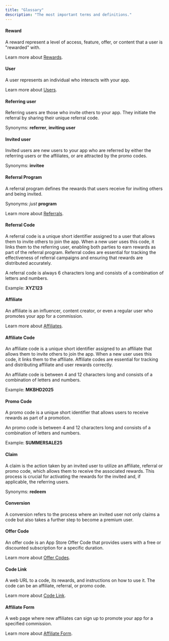 ```yaml
---
title: "Glossary"
description: "The most important terms and definitions."
---
```


#### Reward

A reward represent a level of access, feature, offer, or content that a user is "rewarded" with.

Learn more about [Rewards](/rewards/introduction).

#### User

A user represents an individual who interacts with your app.

Learn more about [Users](/users/users).

#### Referring user

Referring users are those who invite others to your app. They initiate the referral by sharing their unique referral code.

Synonyms: **referrer**, **inviting user**

#### Invited user

Invited users are new users to your app who are referred by either the referring users or the affiliates, or are attracted by the promo codes.

Synonyms: **invitee**

#### Referral Program

A referral program defines the rewards that users receive for inviting others and being invited.

Synonyms: _just_ **program**

Learn more about [Referrals](/referrals/referrals).

#### Referral Code

A referral code is a unique short identifier assigned to a user that allows them to invite others to join the app.
When a new user uses this code, it links them to the referring user, enabling both parties to earn rewards as part of the referral program.
Referral codes are essential for tracking the effectiveness of referral campaigns and ensuring that rewards are distributed accurately.

A referral code is always 6 characters long and consists of a combination of letters and numbers.

Example: **XYZ123**

#### Affiliate

An affiliate is an influencer, content creator, or even a regular user who promotes your app for a commission.

Learn more about [Affiliates](/affiliates/affiliates).

#### Affiliate Code

An affiliate code is a unique short identifier assigned to an affiliate that allows them to invite others to join the app.
When a new user uses this code, it links them to the affiliate.
Affiliate codes are essential for tracking and distributing affiliate and user rewards correctly.

An affiliate code is between 4 and 12 characters long and consists of a combination of letters and numbers.

Example: **MKBHD2025**

#### Promo Code

A promo code is a unique short identifier that allows users to receive rewards as part of a promotion.

An promo code is between 4 and 12 characters long and consists of a combination of letters and numbers.

Example: **SUMMERSALE25**

#### Claim

A claim is the action taken by an invited user to utilize an affiliate, referral or promo code, which allows them to receive the associated rewards.
This process is crucial for activating the rewards for the invited and, if applicable, the referring users.

Synonyms: **redeem**

#### Conversion

A conversion refers to the process where an invited user not only claims a code but also takes a further step to become a premium user.

#### Offer Code

An offer code is an App Store Offer Code that provides users with a free or discounted subscription for a specific duration.

Learn more about [Offer Codes](/rewards/offer-code).

#### Code Link

A web URL to a code, its rewards, and instructions on how to use it. The code can be an affiliate, referral, or promo code.

Learn more about [Code Link](/pages/code-link).

#### Affiliate Form

A web page where new affiliates can sign up to promote your app for a specified commission.

Learn more about [Affiliate Form](/pages/affiliate-form).
